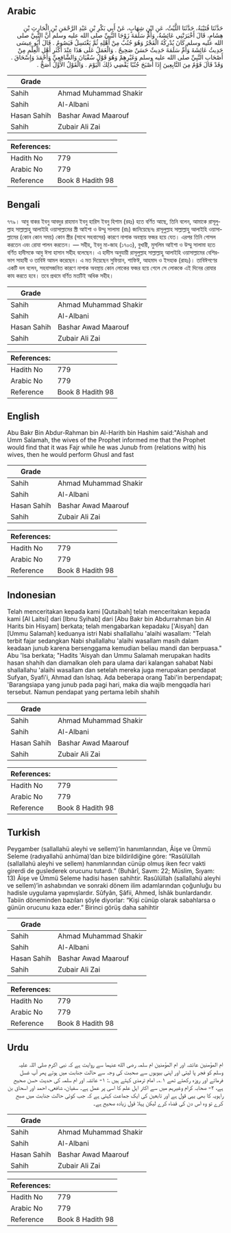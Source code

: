 ## Arabic


<div dir="rtl" lang="ar" style={{fontSize:'larger',backgroundColor:'#f8f9fa',padding:20}}>
حَدَّثَنَا قُتَيْبَةُ، حَدَّثَنَا اللَّيْثُ، عَنِ ابْنِ شِهَابٍ، عَنْ أَبِي بَكْرِ بْنِ عَبْدِ الرَّحْمَنِ بْنِ الْحَارِثِ بْنِ هِشَامٍ، قَالَ أَخْبَرَتْنِي عَائِشَةُ، وَأُمُّ سَلَمَةَ زَوْجَا النَّبِيِّ صلى الله عليه وسلم أَنَّ النَّبِيَّ صلى الله عليه وسلم كَانَ يُدْرِكُهُ الْفَجْرُ وَهُوَ جُنُبٌ مِنْ أَهْلِهِ ثُمَّ يَغْتَسِلُ فَيَصُومُ ‏.‏ قَالَ أَبُو عِيسَى حَدِيثُ عَائِشَةَ وَأُمِّ سَلَمَةَ حَدِيثٌ حَسَنٌ صَحِيحٌ ‏.‏ وَالْعَمَلُ عَلَى هَذَا عِنْدَ أَكْثَرِ أَهْلِ الْعِلْمِ مِنْ أَصْحَابِ النَّبِيِّ صلى الله عليه وسلم وَغَيْرِهِمْ وَهُوَ قَوْلُ سُفْيَانَ وَالشَّافِعِيِّ وَأَحْمَدَ وَإِسْحَاقَ ‏.‏ وَقَدْ قَالَ قَوْمٌ مِنَ التَّابِعِينَ إِذَا أَصْبَحَ جُنُبًا يَقْضِي ذَلِكَ الْيَوْمَ ‏.‏ وَالْقَوْلُ الأَوَّلُ أَصَحُّ ‏.‏
</div>
<div style={{backgroundColor:'#f8f9fa',padding:20, marginBottom: 10}}><table> <thead> <tr> <th>Grade</th> <th></th> </tr> </thead> <tbody> <tr><td>Sahih</td><td>Ahmad Muhammad Shakir</td></tr><tr><td>Sahih</td><td>Al-Albani</td></tr><tr><td>Hasan Sahih</td><td>Bashar Awad Maarouf</td></tr><tr><td>Sahih</td><td>Zubair Ali Zai</td></tr></tbody></table><table> <thead> <tr> <th>References:</th> <th></th> </tr> </thead> <tbody><tr><td>Hadith No</td><td>779</td></tr><tr><td>Arabic No</td><td>779</td></tr><tr><td>Reference</td><td>Book 8 Hadith 98</td></tr></tbody></table></div>

## Bengali


<div dir="ltr" lang="bn" style={{fontSize:'larger',backgroundColor:'#f8f9fa',padding:20}}>
৭৭৯। আবু বাকর ইবনু আবদুর রাহমান ইবনু হারিস ইবনু হিশাম (রহঃ) হতে বর্ণিত আছে, তিনি বলেন, আমাকে রাসূলুল্লাহ সাল্লাল্লাহু আলাইহি ওয়াসাল্লামের স্ত্রী আইশা ও উম্মু সালামা (রাঃ) জানিয়েছেনঃ রাসূলুল্লাহ সাল্লাল্লাহু আলাইহি ওয়াসাল্লামের (কোন কোন সময়) কোন স্ত্রীর (সাথে সহবাসের) কারণে নাপাক অবস্থায় ফজর হয়ে যেত। এরপর তিনি গোসল করতেন এবং রোযা পালন করতেন। — সহীহ, ইবনু মা-জাহ (১৭০৩), বুখারী, মুসলিম আইশা ও উম্মু সালামা হতে বর্ণিত হাদীসকে আবু ঈসা হাসান সহীহ বলেছেন। এ হাদীস অনুযায়ী রাসূলুল্লাহ সাল্লাল্লাহু আলাইহি ওয়াসাল্লামের বেশিরভাগ সাহাবী ও তাবিঈ আমল করেছেন। এ মত দিয়েছেন সুফিয়ান, শাফিঈ, আহমাদ ও ইসহাক (রাহঃ)। তাবিঈগণের একটি দল বলেন, সহবাসজনিত কারণে নাপাক অবস্থায় কোন লোকের ফজর হয়ে গেলে সে লোককে এই দিনের রোযার কায করতে হবে। তবে প্রথমে বর্ণিত মতটিই অধিক সহীহ।
</div>
<div style={{backgroundColor:'#f8f9fa',padding:20, marginBottom: 10}}><table> <thead> <tr> <th>Grade</th> <th></th> </tr> </thead> <tbody> <tr><td>Sahih</td><td>Ahmad Muhammad Shakir</td></tr><tr><td>Sahih</td><td>Al-Albani</td></tr><tr><td>Hasan Sahih</td><td>Bashar Awad Maarouf</td></tr><tr><td>Sahih</td><td>Zubair Ali Zai</td></tr></tbody></table><table> <thead> <tr> <th>References:</th> <th></th> </tr> </thead> <tbody><tr><td>Hadith No</td><td>779</td></tr><tr><td>Arabic No</td><td>779</td></tr><tr><td>Reference</td><td>Book 8 Hadith 98</td></tr></tbody></table></div>

## English


<div dir="ltr" lang="en" style={{fontSize:'larger',backgroundColor:'#f8f9fa',padding:20}}>
Abu Bakr Bin Abdur-Rahman bin Al-Harith bin Hashim said:"Aishah and Umm Salamah, the wives of the Prophet informed me that the Prophet would find that it was Fajr while he was Junub from (relations with) his wives, then he would perform Ghusl and fast
</div>
<div style={{backgroundColor:'#f8f9fa',padding:20, marginBottom: 10}}><table> <thead> <tr> <th>Grade</th> <th></th> </tr> </thead> <tbody> <tr><td>Sahih</td><td>Ahmad Muhammad Shakir</td></tr><tr><td>Sahih</td><td>Al-Albani</td></tr><tr><td>Hasan Sahih</td><td>Bashar Awad Maarouf</td></tr><tr><td>Sahih</td><td>Zubair Ali Zai</td></tr></tbody></table><table> <thead> <tr> <th>References:</th> <th></th> </tr> </thead> <tbody><tr><td>Hadith No</td><td>779</td></tr><tr><td>Arabic No</td><td>779</td></tr><tr><td>Reference</td><td>Book 8 Hadith 98</td></tr></tbody></table></div>

## Indonesian


<div dir="ltr" lang="id" style={{fontSize:'larger',backgroundColor:'#f8f9fa',padding:20}}>
Telah menceritakan kepada kami [Qutaibah] telah menceritakan kepada kami [Al Laitsi] dari [Ibnu Syihab] dari [Abu Bakr bin Abdurrahman bin Al Harits bin Hisyam] berkata; telah mengabarkan kepadaku ['Aisyah] dan [Ummu Salamah] keduanya istri Nabi shallallahu 'alaihi wasallam: "Telah terbit fajar sedangkan Nabi shallallahu 'alaihi wasallam masih dalam keadaan junub karena bersenggama kemudian beliau mandi dan berpuasa." Abu 'Isa berkata; "Hadits 'Aisyah dan Ummu Salamah merupakan hadits hasan shahih dan diamalkan oleh para ulama dari kalangan sahabat Nabi shallallahu 'alaihi wasallam dan setelah mereka juga merupakan pendapat Sufyan, Syafi'i, Ahmad dan Ishaq. Ada beberapa orang Tabi'in berpendapat; 'Barangsiapa yang junub pada pagi hari, maka dia wajib mengqadla hari tersebut. Namun pendapat yang pertama lebih shahih
</div>
<div style={{backgroundColor:'#f8f9fa',padding:20, marginBottom: 10}}><table> <thead> <tr> <th>Grade</th> <th></th> </tr> </thead> <tbody> <tr><td>Sahih</td><td>Ahmad Muhammad Shakir</td></tr><tr><td>Sahih</td><td>Al-Albani</td></tr><tr><td>Hasan Sahih</td><td>Bashar Awad Maarouf</td></tr><tr><td>Sahih</td><td>Zubair Ali Zai</td></tr></tbody></table><table> <thead> <tr> <th>References:</th> <th></th> </tr> </thead> <tbody><tr><td>Hadith No</td><td>779</td></tr><tr><td>Arabic No</td><td>779</td></tr><tr><td>Reference</td><td>Book 8 Hadith 98</td></tr></tbody></table></div>

## Turkish


<div dir="ltr" lang="tr" style={{fontSize:'larger',backgroundColor:'#f8f9fa',padding:20}}>
Peygamber (sallallahü aleyhi ve sellem)’in hanımlarından, Âişe ve Ümmü Seleme (radıyallahü anhüma)’dan bize bildirildiğine göre: “Rasûlüllah (sallallahü aleyhi ve sellem) hanımlarından cünüp olmuş iken fecr vakti girerdi de guslederek orucunu tutardı.” (Buhârî, Savm: 22; Müslim, Sıyam: 13) Âişe ve Ümmü Seleme hadisi hasen sahihtir. Rasûlüllah (sallallahü aleyhi ve sellem)’in ashabından ve sonraki dönem ilim adamlarından çoğunluğu bu hadisle uygulama yapmışlardır. Sûfyân, Şâfii, Ahmed, İshâk bunlardandır. Tabiin döneminden bazıları şöyle diyorlar: “Kişi cünüp olarak sabahlarsa o günün orucunu kaza eder.” Birinci görüş daha sahihtir
</div>
<div style={{backgroundColor:'#f8f9fa',padding:20, marginBottom: 10}}><table> <thead> <tr> <th>Grade</th> <th></th> </tr> </thead> <tbody> <tr><td>Sahih</td><td>Ahmad Muhammad Shakir</td></tr><tr><td>Sahih</td><td>Al-Albani</td></tr><tr><td>Hasan Sahih</td><td>Bashar Awad Maarouf</td></tr><tr><td>Sahih</td><td>Zubair Ali Zai</td></tr></tbody></table><table> <thead> <tr> <th>References:</th> <th></th> </tr> </thead> <tbody><tr><td>Hadith No</td><td>779</td></tr><tr><td>Arabic No</td><td>779</td></tr><tr><td>Reference</td><td>Book 8 Hadith 98</td></tr></tbody></table></div>

## Urdu


<div dir="rtl" lang="ur" style={{fontSize:'larger',backgroundColor:'#f8f9fa',padding:20}}>
ام المؤمنین عائشہ اور ام المؤمنین ام سلمہ رضی الله عنہما سے روایت ہے کہ نبی اکرم صلی اللہ علیہ وسلم کو فجر پا لیتی اور اپنی بیویوں سے صحبت کی وجہ سے حالت جنابت میں ہوتے پھر آپ غسل فرماتے اور روزہ رکھتے تھے ۱؎۔ امام ترمذی کہتے ہیں ـ: ۱- عائشہ اور ام سلمہ کی حدیث حسن صحیح ہے، ۲- صحابہ کرام وغیرہم میں سے اکثر اہل علم کا اسی پر عمل ہے۔ سفیان، شافعی، احمد اور اسحاق بن راہویہ کا بھی یہی قول ہے اور تابعین کی ایک جماعت کہتی ہے کہ جب کوئی حالت جنابت میں صبح کرے تو وہ اس دن کی قضاء کرے لیکن پہلا قول زیادہ صحیح ہے۔
</div>
<div style={{backgroundColor:'#f8f9fa',padding:20, marginBottom: 10}}><table> <thead> <tr> <th>Grade</th> <th></th> </tr> </thead> <tbody> <tr><td>Sahih</td><td>Ahmad Muhammad Shakir</td></tr><tr><td>Sahih</td><td>Al-Albani</td></tr><tr><td>Hasan Sahih</td><td>Bashar Awad Maarouf</td></tr><tr><td>Sahih</td><td>Zubair Ali Zai</td></tr></tbody></table><table> <thead> <tr> <th>References:</th> <th></th> </tr> </thead> <tbody><tr><td>Hadith No</td><td>779</td></tr><tr><td>Arabic No</td><td>779</td></tr><tr><td>Reference</td><td>Book 8 Hadith 98</td></tr></tbody></table></div>